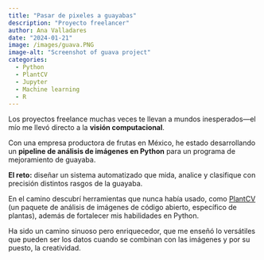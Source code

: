 ```yaml
---
title: "Pasar de pixeles a guayabas"
description: "Proyecto freelancer"
author: Ana Valladares
date: "2024-01-21"
image: /images/guava.PNG
image-alt: "Screenshot of guava project"
categories:
  - Python
  - PlantCV
  - Jupyter
  - Machine learning
  - R
---
```


Los proyectos freelance muchas veces te llevan a mundos inesperados—el mío me llevó directo a la **visión computacional**.

Con una empresa productora de frutas en México, he estado desarrollando un **pipeline de análisis de imágenes en Python** para un programa de mejoramiento de guayaba.\

**El reto:** diseñar un sistema automatizado que mida, analice y clasifique con precisión distintos rasgos de la guayaba.

En el camino descubrí herramientas que nunca había usado, como [PlantCV](https://plantcv.org/) (un paquete de análisis de imágenes de código abierto, específico de plantas), además de fortalecer mis habilidades en Python.

Ha sido un camino sinuoso pero enriquecedor, que me enseñó lo versátiles que pueden ser los datos cuando se combinan con las imágenes y por su puesto, la creatividad.
